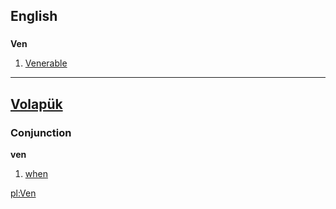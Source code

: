 ==English==
==={{abbreviation}}===
'''Ven'''
# [[Venerable]]
----
== [[Volapük]] == 
===Conjunction===
'''ven'''
# [[when]]

[[pl:Ven]]